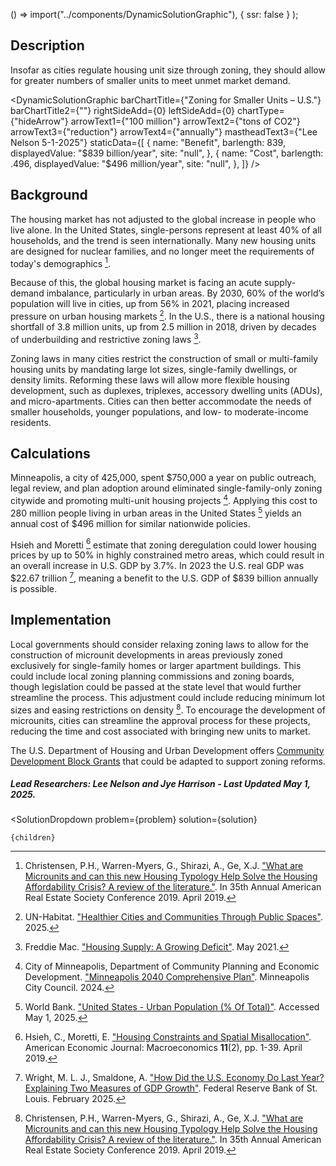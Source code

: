 
  () => import("../components/DynamicSolutionGraphic"),
  { ssr: false }
);


## Description

Insofar as cities regulate housing unit size through zoning, they should allow for greater numbers of smaller units to meet unmet market demand.

<DynamicSolutionGraphic
  barChartTitle={"Zoning for Smaller Units – U.S."}
  barChartTitle2={""}
  rightSideAdd={0}
  leftSideAdd={0}
  chartType={"hideArrow"}
  arrowText1={"100 million"}
  arrowText2={"tons of CO2"}
  arrowText3={"reduction"}
  arrowText4={"annually"}
  mastheadText3={"Lee Nelson 5-1-2025"}
 staticData={[
    {
     name: "Benefit",
      barlength: 839,
      displayedValue: "$839 billion/year",
      site: "null",
    },
    {
      name: "Cost",
      barlength: .496,
      displayedValue: "$496 million/year",
      site: "null",
    },
  ]}
/>

## Background
The housing market has not adjusted to the global increase in people who live alone. In the United States, single-persons represent at least 40% of all households, and the trend is seen internationally. Many new housing units are designed for nuclear families, and no longer meet the requirements of today's demographics [^"6"].

Because of this, the global housing market is facing an acute supply-demand imbalance, particularly in urban areas. By 2030, 60% of the world’s population will live in cities, up from 56% in 2021, placing increased pressure on urban housing markets [^"7"]. In the U.S., there is a national housing shortfall of 3.8 million units, up from 2.5 million in 2018, driven by decades of underbuilding and restrictive zoning laws [^"8"].

Zoning laws in many cities restrict the construction of small or multi-family housing units by mandating large lot sizes, single-family dwellings, or density limits. Reforming these laws will allow more flexible housing development, such as duplexes, triplexes, accessory dwelling units (ADUs), and micro-apartments. Cities can then better accommodate the needs of smaller households, younger populations, and low- to moderate-income residents.

## Calculations
Minneapolis, a city of 425,000, spent $750,000 a year on public outreach, legal review, and plan adoption around eliminated single-family-only zoning citywide and promoting multi-unit housing projects [^"9"]. Applying this cost to 280 million people living in urban areas in the United States [^"10"] yields an annual cost of $496 million for similar nationwide policies.

Hsieh and Moretti [^"11"] estimate that zoning deregulation could lower housing prices by up to 50% in highly constrained metro areas, which could result in an overall increase in U.S. GDP by 3.7%. In 2023 the U.S. real GDP was $22.67 trillion [^"12"], meaning a benefit to the U.S. GDP of $839 billion annually is possible.

## Implementation

Local governments should consider relaxing zoning laws to allow for the construction of microunit developments in areas previously zoned exclusively for single-family homes or larger apartment buildings. This could include local zoning planning commissions and zoning boards, though legislation could be passed at the state level that would further streamline the process. This adjustment could include reducing minimum lot sizes and easing restrictions on density [^"6"]. To encourage the development of microunits, cities can streamline the approval process for these projects, reducing the time and cost associated with bringing new units to market.

The U.S. Department of Housing and Urban Development offers [Community Development Block Grants](https://www.hud.gov/hud-partners/community-cdbg) that could be adapted to support zoning reforms.

##### Lead Researchers: Lee Nelson and Jye Harrison - Last Updated May 1, 2025.

[^"1"]:  [https://www.semanticscholar.org/paper/Planning-deregulation-as-solution-to-the-housing-of-Chng-Reades/02ef5edc0b20da8e1d7c84db3a58cd9a45638a02](https://www.semanticscholar.org/paper/Planning-deregulation-as-solution-to-the-housing-of-Chng-Reades/02ef5edc0b20da8e1d7c84db3a58cd9a45638a02).

[^"2"]:  [https://www.semanticscholar.org/paper/Valuing-Naturally-Affordable-Housing%3A-Evidence-from-Denney/80dbd31be114686736e302e06b5c46e64c6a0b02](https://www.semanticscholar.org/paper/Valuing-Naturally-Affordable-Housing%3A-Evidence-from-Denney/80dbd31be114686736e302e06b5c46e64c6a0b02).

[^"3"]:  [https://www.semanticscholar.org/paper/Accessory-Dwelling-Units-And-Housing-Affordability-Smith/c92d9139b611b57114575ecb1e78b2fc215af7b5](https://www.semanticscholar.org/paper/Accessory-Dwelling-Units-And-Housing-Affordability-Smith/c92d9139b611b57114575ecb1e78b2fc215af7b5).

[^"4"]:  [https://www.semanticscholar.org/paper/Accessory-Dwelling-Units-And-Housing-Affordability-Smith/c92d9139b611b57114575ecb1e78b2fc215af7b5](https://www.semanticscholar.org/paper/Accessory-Dwelling-Units-And-Housing-Affordability-Smith/c92d9139b611b57114575ecb1e78b2fc215af7b5).

[^"5"]:  [https://www.semanticscholar.org/paper/Affordable-housing-production-for-low-income-groups-Turk/abcd3d3d6d5985daa0aca629d6895c92d59456c2](https://www.semanticscholar.org/paper/Affordable-housing-production-for-low-income-groups-Turk/abcd3d3d6d5985daa0aca629d6895c92d59456c2).

[^"6"]: Christensen, P.H., Warren-Myers, G., Shirazi, A., Ge, X.J. ["What are Microunits and can this new Housing Typology Help Solve the Housing Affordability Crisis? A review of the literature."](https://opus.cloud1.lib.uts.edu.au/handle/10453/140178). In 35th Annual American Real Estate Society Conference 2019. April 2019.

[^"7"]: UN-Habitat. ["Healthier Cities and Communities Through Public Spaces"](https://unhabitat.org/sites/default/files/2025/01/final_public_space_and_urban_health.pdf). 2025.

[^"8"]: Freddie Mac. ["Housing Supply: A Growing Deficit"](https://www.freddiemac.com/research/insight/20210507-housing-supply). May 2021.

[^"9"]: City of Minneapolis, Department of Community Planning and Economic Development. ["Minneapolis 2040 Comprehensive Plan"](https://www.minneapolismn.gov/news/2024/june/2040-plan/). Minneapolis City Council. 2024.

[^"10"]: World Bank. ["United States - Urban Population (% Of Total)"](https://data.worldbank.org/indicator/SP.URB.TOTL.IN.ZS). Accessed May 1, 2025.

[^"11"]: Hsieh, C., Moretti, E. ["Housing Constraints and Spatial Misallocation"](https://www.nber.org/papers/w21154). American Economic Journal: Macroeconomics **11**(2), pp. 1-39. April 2019.

[^"12"]: Wright, M. L. J., Smaldone, A. ["How Did the U.S. Economy Do Last Year? Explaining Two Measures of GDP Growth"](https://www.stlouisfed.org/on-the-economy/2025/feb/how-did-us-economy-do-last-year-two-measures-gdp-growth). Federal Reserve Bank of St. Louis. February 2025.


  <SolutionDropdown 
    problem={problem} 
    solution={solution}
  >
    {children}
  </SolutionDropdown>